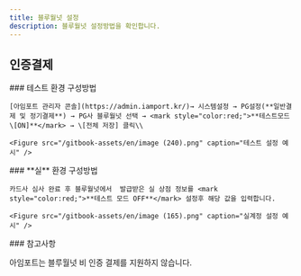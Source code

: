 ```yaml
---
title: 블루월넛 설정
description: 블루월넛 설정방법을 확인합니다.
---
```



## 인증결제

<Tabs>
  <Tab title="테스트 결제">
    ### 테스트 환경 구성방법

    [아임포트 관리자 콘솔](https://admin.iamport.kr/)→ 시스템설정 → PG설정(**일반결제 및 정기결제**) → PG사 블루월넛 선택 → <mark style="color:red;">**테스트모드 \[ON]**</mark> → \[전체 저장] 클릭\\

    <Figure src="/gitbook-assets/en/image (240).png" caption="테스트 설정 예시" />
  </Tab>

  <Tab title="실 결제">
    ### **실** 환경 구성방법

    카드사 심사 완료 후 블루월넛에서  발급받은 실 상점 정보를 <mark style="color:red;">**테스트 모드 OFF**</mark> 설정후 해당 값을 입력합니다.

    <Figure src="/gitbook-assets/en/image (165).png" caption="실계정 설정 예시" />
  </Tab>
</Tabs>

<Hint style="success">
  ### 참고사항

  아임포트는 블루월넛 비 인증 결제를 지원하지 않습니다.
</Hint>

